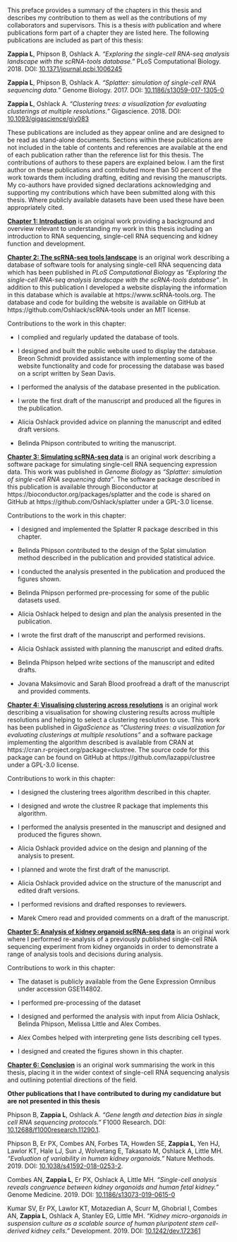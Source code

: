 This preface provides a summary of the chapters in this thesis and describes my
contribution to them as well as the contributions of my collaborators and
supervisors. This is a thesis _with_ publication and where publications form
part of a chapter they are listed here. The following publications are included
as part of this thesis:

**Zappia L**, Phipson B, Oshlack A. _"Exploring the single-cell RNA-seq
analysis landscape with the scRNA-tools database."_ PLoS Computational
Biology. 2018. DOI:
[10.1371/journal.pcbi.1006245](https://doi.org/10.1371/journal.pcbi.1006245)

**Zappia L**, Phipson B, Oshlack A. _"Splatter: simulation of single-cell RNA
sequencing data."_ Genome Biology. 2017. DOI:
[10.1186/s13059-017-1305-0](https://doi.org/10.1186/s13059-017-1305-0)

**Zappia L**, Oshlack A. _"Clustering trees: a visualization for evaluating
clusterings at multiple resolutions."_ Gigascience. 2018. DOI:
[10.1093/gigascience/giy083](https://doi.org/10.1093/gigascience/giy083)

These publications are included as they appear online and are designed to be
read as stand-alone documents. Sections within these publications are not
included in the table of contents and references are available at the end of
each publication rather than the reference list for this thesis. The
contributions of authors to these papers are explained below. I am the first
author on these publications and contributed more than 50 percent of the work
towards them including drafting, editing and revising the manuscripts. My
co-authors have provided signed declarations acknowledging and supporting my
contributions which have been submitted along with this thesis. Where publicly
available datasets have been used these have been appropriately cited.

**[Chapter 1: Introduction](#introduction)** is an original work providing a
background and overview relevant to understanding my work in this thesis
including an introduction to RNA sequencing, single-cell RNA sequencing and
kidney function and development.

**[Chapter 2: The scRNA-seq tools landscape](#tools)** is an original work
describing a database of software tools for analysing single-cell RNA
sequencing data which has been published in _PLoS Computational Biology_ as
_"Exploring the single-cell RNA-seq analysis landscape with the scRNA-tools
database"_. In addition to this publication I developed a website displaying
the information in this database which is available at
https://www.scRNA-tools.org. The database and code for building the website is
available on GitHub at https://github.com/Oshlack/scRNA-tools under an MIT
license.

Contributions to the work in this chapter:

* I complied and regularly updated the database of tools.

* I designed and built the public website used to display the database. Breon
  Schmidt provided assistance with implementing some of the website
  functionality and code for processing the database was based on a script
  written by Sean Davis.

* I performed the analysis of the database presented in the publication.

* I wrote the first draft of the manuscript and produced all the figures in the
  publication.

* Alicia Oshlack provided advice on planning the manuscript and edited draft
  versions.

* Belinda Phipson contributed to writing the manuscript.

**[Chapter 3: Simulating scRNA-seq data](#simulation)** is an original work
describing a software package for simulating single-cell RNA sequencing
expression data. This work was published in _Genome Biology_ as _"Splatter:
simulation of single-cell RNA sequencing data"_. The software package described
in this publication is available through Bioconductor at
https://bioconductor.org/packages/splatter and the code is shared on GitHub at
https://github.com/Oshlack/splatter under a GPL-3.0 license.

Contributions to the work in this chapter:

* I designed and implemented the Splatter R package described in this chapter.

* Belinda Phipson contributed to the design of the Splat simulation method
  described in the publication and provided statistical advice.

* I conducted the analysis presented in the publication and produced the figures
  shown.

* Belinda Phipson performed pre-processing for some of the public datasets used.

* Alicia Oshlack helped to design and plan the analysis presented in the
  publication.

* I wrote the first draft of the manuscript and performed revisions.

* Alicia Oshlack assisted with planning the manuscript and edited drafts.

* Belinda Phipson helped write sections of the manuscript and edited drafts.

* Jovana Maksimovic and Sarah Blood proofread a draft of the manuscript and
  provided comments.

**[Chapter 4: Visualising clustering across resolutions](#clust-trees)** is an
original work describing a visualisation for showing clustering results across
multiple resolutions and helping to select a clustering resolution to use. This
work has been published in _GigaScience_ as _"Clustering trees: a visualization
for evaluating clusterings at multiple resolutions"_ and a software package
implementing the algorithm described is available from CRAN at
https://cran.r-project.org/package=clustree. The source code for this package
can be found on GitHub at https://github.com/lazappi/clustree under a GPL-3.0
license.

Contributions to work in this chapter:

* I designed the clustering trees algorithm described in this chapter.

* I designed and wrote the clustree R package that implements this algorithm.

* I performed the analysis presented in the manuscript and designed and produced
  the figures shown.

* Alicia Oshlack provided advice on the design and planning of the analysis to
  present.

* I planned and wrote the first draft of the manuscript.

* Alicia Oshlack provided advice on the structure of the manuscript and edited
  draft versions.

* I performed revisions and drafted responses to reviewers.

* Marek Cmero read and provided comments on a draft of the manuscript.

**[Chapter 5: Analysis of kidney organoid scRNA-seq data](#analysis)** is an
original work where I performed re-analysis of a previously published
single-cell RNA sequencing experiment from kidney organoids in order to
demonstrate a range of analysis tools and decisions during analysis.

Contributions to work in this chapter:

* The dataset is publicly available from the Gene Expression Omnibus under
  accession GSE114802.

* I performed pre-processing of the dataset

* I designed and performed the analysis with input from Alicia Oshlack, Belinda
  Phipson, Melissa Little and Alex Combes.

* Alex Combes helped with interpreting gene lists describing cell types.

* I designed and created the figures shown in this chapter.

**[Chapter 6: Conclusion](#conclusion)** is an original work summarising the
work in this thesis, placing it in the wider context of single-cell RNA
sequencing analysis and outlining potential directions of the field.

**Other publications that I have contributed to during my candidature but are
not presented in this thesis**

Phipson B, **Zappia L**, Oshlack A. _"Gene length and detection bias in single
cell RNA sequencing protocols."_ F1000 Research. DOI:
[10.12688/f1000research.11290.1](https://doi.org/10.12688/f1000research.11290.1).

Phipson B, Er PX, Combes AN, Forbes TA, Howden SE, **Zappia L**, Yen HJ, Lawlor
KT, Hale LJ, Sun J, Wolvetang E, Takasato M, Oshlack A, Little MH. _"Evaluation
of variability in human kidney organoids."_ Nature Methods. 2019. DOI:
[10.1038/s41592-018-0253-2](http://doi.org/10.1038/s41592-018-0253-2).

Combes AN, **Zappia L**, Er PX, Oshlack A, Little MH. _"Single-cell analysis
reveals congruence between kidney organoids and human fetal kidney."_ Genome
Medicine. 2019. DOI:
[10.1186/s13073-019-0615-0](https://doi.org/10.1186/s13073-019-0615-0)

Kumar SV, Er PX, Lawlor KT, Motazedian A, Scurr M, Ghobrial I, Combes AN,
**Zappia L**, Oshlack A, Stanley EG, Little MH. _"Kidney micro-organoids in
suspension culture as a scalable source of human pluripotent stem cell-derived
kidney cells."_ Development. 2019. DOI:
[10.1242/dev.172361](http://doi.org/10.1242/dev.172361)
